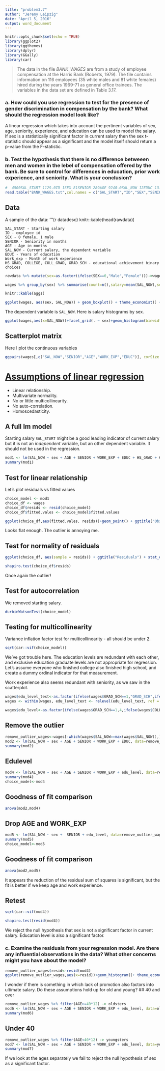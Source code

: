 ```yaml
---
title: "problem3.7"
author: "Jeremy Leipzig"
date: "April 5, 2016"
output: word_document
---
```


```r
knitr::opts_chunk$set(echo = TRUE)
library(ggplot2)
library(ggthemes)
library(dplyr)
library(GGally)
library(car)
```


> The data in the file _BANK_WAGES_ are from a study of employee compensation at the Harris Bank (Roberts, 1979). The file contains information on 116 employees (35 white males and 81 white females) hired during the years 1969-71 as general office trainees. The variables in the data set are defined in Table 3.17.

### a. How could you use regression to test for the presence of gender discrimination in compensation by the bank? What should the regression model look like?

A linear regression which takes into account the pertinent variables of sex, age, seniority, experience, and education can be used to model the salary. If sex is a statistically significant factor in current salary then the sex t-statistic should appear as a significant and the model itself should return a p-value from the F-statistic.


### b. Test the hypothesis that there is no difference betweeen men and women in the lebel of compensation offered by the bank. Be sure to control for differences in education, prior work experience, and seniority. What is your conclusion?

```r
#  4500SAL_START 1129.0ID 1SEX 81SENIOR 289AGE 9240.0SAL_NOW 12EDUC 13.0WORK_EXP     1     0      0       0.0
read.table("BANK_WAGES.txt",col.names = c("SAL_START","ID","SEX","SENIOR","AGE","SAL_NOW","EDUC","WORK_EXP","HS_GRAD","COLLEGE","COLL_GRAD","GRAD_SCH")) -> rawdata
```

## Data

A sample of the data:
'''{r datadesc}
knitr::kable(head(rawdata))
```
SAL_START - Starting salary
ID - employee id
SEX - 0 female, 1 male
SENIOR - Seniority in months
AGE - Age in months
SAL_NOW - Current salary, the dependent variable
EDUC - Years of education
Work_exp - Month of work experience
HS_GRAD, COLLEGE, COLL_GRAD, GRAD_SCH - educational achievement binary choices
```

```r
rawdata %>% mutate(sex=as.factor(ifelse(SEX==0,"Male","Female")))->wages

wages %>% group_by(sex) %>% summarise(count=n(),salary=mean(SAL_NOW),senior=mean(SENIOR),mean_age=mean(AGE)/12,edu=mean(EDUC),num_hs=sum(HS_GRAD),num_col=sum(COLLEGE),num_bs=sum(COLL_GRAD),num_ms=sum(GRAD_SCH)) -> aggs

knitr::kable(aggs)

ggplot(wages, aes(sex, SAL_NOW)) + geom_boxplot() + theme_economist() + scale_fill_economist()
```



The dependent variable is `SAL_NOW`. Here is salary histograms by sex.


```r
ggplot(wages,aes(x=SAL_NOW))+facet_grid(. ~ sex)+geom_histogram(binwidth=250)+ theme_economist() + scale_fill_economist()
```


## Scatterplot matrix

Here I plot the continuous variables 
```r
ggpairs(wages[,c("SAL_NOW","SENIOR","AGE","WORK_EXP","EDUC")], corSize = 1)
```

# [Assumptions of linear regression](https://www.statisticssolutions.com/assumptions-of-multiple-linear-regression)
* Linear relationship.
* Multivariate normality.
* No or little multicollinearity.
* No auto-correlation.
* Homoscedasticity.

## A full lm model
Starting salary `SAL_START` might be a good leading indicator of current salary but it is not an _independent_ variable, but an other dependent variable. It should not be used in the regression.

```r
mod1 <- lm(SAL_NOW ~ sex + AGE + SENIOR + WORK_EXP + EDUC + HS_GRAD + COLLEGE + COLL_GRAD + GRAD_SCH, data=wages)
summary(mod1)
```

## Test for linear relationship
Let's plot residuals vs fitted values
```r
choice_model <- mod1
choice_df <- wages
choice_df$resids <- resid(choice_model)
choice_df$fitted.vales <- choice_model$fitted.values

ggplot(choice_df,aes(fitted.vales, resids))+geom_point() + ggtitle("Observed vs Residuals")  + theme_economist() + scale_fill_economist()
```

Looks flat enough. The outlier is annoying me.

## Test for normality of residuals
```r
ggplot(choice_df, aes(sample = resids)) + ggtitle("Residuals") + stat_qq()  + theme_economist() + scale_fill_economist()

shapiro.test(choice_df$resids)
```

Once again the outlier!

## Test for autocorrelation
We removed starting salary.
```r
durbinWatsonTest(choice_model)
```

## Testing for multicollinearity

Variance inflation factor test for multicollinearity - all should be under 2.
```r
sqrt(car::vif(choice_model))
```

We've got trouble here. The education levels are redundant with each other, and exclusive education graduate levels are not appropriate for regression. Let's assume everyone who finished college also finished high school, and create a dummy ordinal indicator for that measurement.

Work experience also seems redundant with seniority, as we saw in the scatterplot.

```r
wages$edu_level_text<-as.factor(ifelse(wages$GRAD_SCH==1,"GRAD_SCH",ifelse(wages$COLL_GRAD,"COLL_GRAD",ifelse(wages$COLLEGE,"SOME_COLLEGE",ifelse(wages$HS_GRAD,"HIGH_SCHOOL","GRAMMAR")))))
wages <- within(wages, edu_level_text <- relevel(edu_level_text, ref = 'GRAMMAR'))

wages$edu_level<-as.factor(ifelse(wages$GRAD_SCH==1,4,ifelse(wages$COLL_GRAD,3,ifelse(wages$COLLEGE,2,ifelse(wages$HS_GRAD,1,0)))))
```


## Remove the outlier
```r
remove_outlier_wages<-wages[-which(wages$SAL_NOW==max(wages$SAL_NOW)),]
mod2 <- lm(SAL_NOW ~ sex + AGE + SENIOR + WORK_EXP + EDUC, data=remove_outlier_wages)
summary(mod2)
```

## Edulevel
```r
mod4 <- lm(SAL_NOW ~ sex + AGE + SENIOR + WORK_EXP + edu_level, data=remove_outlier_wages)
summary(mod4)
choice_model<-mod4
```

## Goodness of fit comparison
```r
anova(mod2,mod4)
```

## Drop AGE and WORK_EXP
```r
mod5 <- lm(SAL_NOW ~ sex +  SENIOR + edu_level, data=remove_outlier_wages)
summary(mod5)
choice_model<-mod5
```

## Goodness of fit comparison
```r
anova(mod2,mod5)
```
It appears the reduction of the residual sum of squares is significant, but the fit is better if we keep age and work experience.

## Retest
```r
sqrt(car::vif(mod4))

shapiro.test(resid(mod4))
```

We reject the null hypothesis that sex is not a significant factor in current salary. Education level is also a significant factor.

### c. Examine the residuals from your regression model. Are there any influential observations in the data? What other concerns might you have about the model?
```r
remove_outlier_wages$resid<-resid(mod4)
ggplot(remove_outlier_wages,aes(x=resid))+geom_histogram()+ theme_economist() + scale_fill_economist()
```

I wonder if there is something in which lack of promotion also factors into ultimate salary. Do these assumptions hold up for old and young?
## 40 and over
```r
remove_outlier_wages %>% filter(AGE>=40*12) -> oldsters
mod6 <- lm(SAL_NOW ~ sex + AGE + SENIOR + WORK_EXP + edu_level, data=oldsters)
summary(mod6)
```

## Under 40
```r
remove_outlier_wages %>% filter(AGE<40*12) -> youngsters
mod7 <- lm(SAL_NOW ~ sex + AGE + SENIOR + WORK_EXP + edu_level, data=youngsters)
summary(mod7)
```

If we look at the ages separately we fail to reject the null hypothesis of sex as a significant factor.

